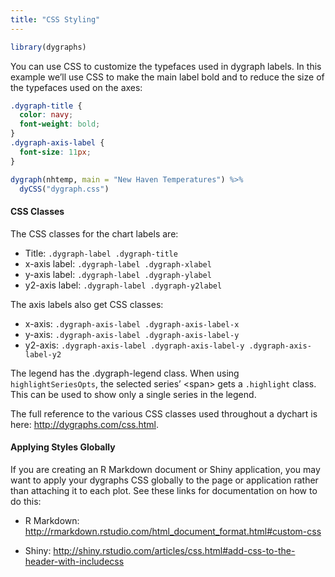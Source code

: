 ```yaml
---
title: "CSS Styling"
---
```


```r
library(dygraphs)
```


You can use CSS to customize the typefaces used in dygraph labels. In this example we'll use CSS to make the main label bold and to reduce the size of the typefaces used on the axes:

```css
.dygraph-title {
  color: navy;
  font-weight: bold;
}
.dygraph-axis-label {
  font-size: 11px;
}
```

```r
dygraph(nhtemp, main = "New Haven Temperatures") %>%
  dyCSS("dygraph.css")
```


#### CSS Classes

The CSS classes for the chart labels are:

- Title: `.dygraph-label .dygraph-title`
- x-axis label: `.dygraph-label .dygraph-xlabel`
- y-axis label: `.dygraph-label .dygraph-ylabel`
- y2-axis label: `.dygraph-label .dygraph-y2label`

The axis labels also get CSS classes:

- x-axis: `.dygraph-axis-label .dygraph-axis-label-x`
- y-axis: `.dygraph-axis-label .dygraph-axis-label-y`
- y2-axis: `.dygraph-axis-label .dygraph-axis-label-y .dygraph-axis-label-y2`

The legend has the .dygraph-legend class. When using `highlightSeriesOpts`, the selected series' &lt;span&gt; gets a `.highlight` class. This can be used to show only a single series in the legend.

The full reference to the various CSS classes used throughout a dychart is here: <http://dygraphs.com/css.html>.

#### Applying Styles Globally

If you are creating an R Markdown document or Shiny application, you may want to apply your dygraphs CSS globally to the page or application rather than attaching it to each plot. See these links for documentation on how to do this:

- R Markdown: <http://rmarkdown.rstudio.com/html_document_format.html#custom-css>

- Shiny: <http://shiny.rstudio.com/articles/css.html#add-css-to-the-header-with-includecss>


